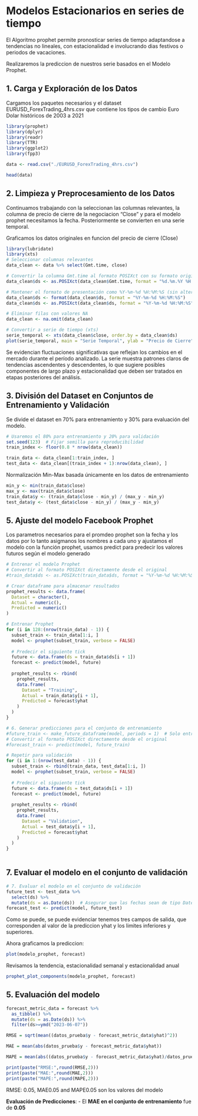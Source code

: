 # Modelos Estacionarios en series de tiempo

El Algoritmo prophet permite pronosticar series de tiempo adaptandose a tendencias no lineales, con estacionalidad e involucrando dias festivos o periodos de vacaciones.

Realizaremos la prediccion de nuestros serie basados en el Modelo Prophet.

## 1. Carga y Exploración de los Datos

Cargamos los paquetes necesarios y el dataset EURUSD_ForexTrading_4hrs.csv que contiene los tipos de cambio Euro Dolar históricos de 2003 a 2021

```r
library(prophet)
library(dplyr)
library(readr)
library(TTR)
library(ggplot2)
library(fpp3)

data <- read.csv("./EURUSD_ForexTrading_4hrs.csv")

head(data)

```

## 2. Limpieza y Preprocesamiento de los Datos

Continuamos trabajando con la seleccionan las columnas relevantes, la columna de precio de cierre de la negociacion "Close" y para el modelo prophet necesitamos la fecha. Posteriormente se convierten en una serie temporal.

Graficamos los datos originales en funcion del precio de cierre (Close)

```r

library(lubridate)
library(xts)
# Seleccionar columnas relevantes
data_clean <- data %>% select(Gmt.time, close)

# Convertir la columna Gmt.time al formato POSIXct con su formato original
data_clean$ds <- as.POSIXct(data_clean$Gmt.time, format = "%d.%m.%Y %H:%M:%S")

# Mantener el formato de presentación como %Y-%m-%d %H:%M:%S (sin alterar POSIXct)
data_clean$ds <- format(data_clean$ds, format = "%Y-%m-%d %H:%M:%S")
data_clean$ds <- as.POSIXct(data_clean$ds, format = "%Y-%m-%d %H:%M:%S")

# Eliminar filas con valores NA
data_clean <- na.omit(data_clean)

# Convertir a serie de tiempo (xts)
serie_temporal <- xts(data_clean$close, order.by = data_clean$ds)
plot(serie_temporal, main = "Serie Temporal", ylab = "Precio de Cierre", xlab = "Tiempo")


```

Se evidencian fluctuaciones significativas que reflejan los cambios en el mercado durante el período analizado. La serie muestra patrones claros de tendencias ascendentes y descendentes, lo que sugiere posibles componentes de largo plazo y estacionalidad que deben ser tratados en etapas posteriores del análisis.

## 3. División del Dataset en Conjuntos de Entrenamiento y Validación

Se divide el dataset en 70% para entrenamiento y 30% para evaluación del modelo.

```r

# Usaremos el 80% para entrenamiento y 20% para validación
set.seed(123)  # Fijar semilla para reproducibilidad
train_index <- floor(0.8 * nrow(data_clean))

train_data <- data_clean[1:train_index, ]
test_data <- data_clean[(train_index + 1):nrow(data_clean), ]

```

Normalización Min-Max basada únicamente en los datos de entrenamiento

```r
min_y <- min(train_data$close)
max_y <- max(train_data$close)
train_data$y <- (train_data$close - min_y) / (max_y - min_y)
test_data$y <- (test_data$close - min_y) / (max_y - min_y)
```

## 5. Ajuste del modelo Facebook Prophet

Los parametros necesarios para el promdeo prophet son la fecha y los datos por lo tanto asigmanos los nombres a cada uno y ajustamos el modelo con la función prophet, usamos predict para predecir los valores futuros según el modelo generado

```r

# Entrenar el modelo Prophet
# Convertir al formato POSIXct directamente desde el original
#train_data$ds <- as.POSIXct(train_data$ds, format = "%Y-%m-%d %H:%M:%S")

# Crear dataframe para almacenar resultados
prophet_results <- data.frame(
  Dataset = character(),
  Actual = numeric(),
  Predicted = numeric()
)

# Entrenar Prophet
for (i in 128:(nrow(train_data) - 1)) {
  subset_train <- train_data[1:i, ]
  model <- prophet(subset_train, verbose = FALSE)
  
  # Predecir el siguiente tick
  future <- data.frame(ds = train_data$ds[i + 1])
  forecast <- predict(model, future)
  
  prophet_results <- rbind(
    prophet_results,
    data.frame(
      Dataset = "Training",
      Actual = train_data$y[i + 1],
      Predicted = forecast$yhat
    )
  )
}
```

```r
# 6. Generar predicciones para el conjunto de entrenamiento
#future_train <- make_future_dataframe(model, periods = 1)  # Solo entrenamiento
# Convertir al formato POSIXct directamente desde el original
#forecast_train <- predict(model, future_train)

# Repetir para validación
for (i in 1:(nrow(test_data) - 1)) {
  subset_train <- rbind(train_data, test_data[1:i, ])
  model <- prophet(subset_train, verbose = FALSE)
  
  # Predecir el siguiente tick
  future <- data.frame(ds = test_data$ds[i + 1])
  forecast <- predict(model, future)
  
  prophet_results <- rbind(
    prophet_results,
    data.frame(
      Dataset = "Validation",
      Actual = test_data$y[i + 1],
      Predicted = forecast$yhat
    )
  )
}
  

```

## 7. Evaluar el modelo en el conjunto de validación

```r
# 7. Evaluar el modelo en el conjunto de validación
future_test <- test_data %>%
  select(ds) %>%
  mutate(ds = as.Date(ds))  # Asegurar que las fechas sean de tipo Date
forecast_test <- predict(model, future_test)
```

Como se puede, se puede evidenciar tenemos tres campos de salida, que corresponden al valor de la prediccion yhat y los limites inferiores y superiores.

Ahora graficamos la prediccion:

```r
plot(modelo_prophet, forecast)
```

Revisamos la tendencia, estacionalidad semanal y estacionalidad anual

```r
prophet_plot_components(modelo_prophet, forecast)
```

## 5. Evaluación del modelo

```r
forecast_metric_data = forecast %>% 
  as_tibble() %>% 
  mutate(ds = as.Date(ds)) %>% 
  filter(ds>=ymd("2023-06-07"))

RMSE = sqrt(mean((datos_prueba$y - forecast_metric_data$yhat)^2))

MAE = mean(abs(datos_prueba$y - forecast_metric_data$yhat))

MAPE = mean(abs((datos_prueba$y - forecast_metric_data$yhat)/datos_prueba$y))

print(paste("RMSE:",round(RMSE,2)))
print(paste("MAE:",round(MAE,2)))
print(paste("MAPE:",round(MAPE,2)))
```

RMSE: 0.05, MAE0.05 and MAPE0.05 son los valores del modelo

**Evaluación de Predicciones**: - El **MAE en el conjunto de entrenamiento** fue de **0.05**
